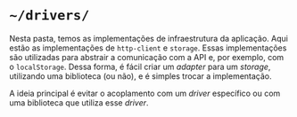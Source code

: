 # `~/drivers/`

Nesta pasta, temos as implementações de infraestrutura da aplicação. Aqui estão as implementações de `http-client` e
`storage`. Essas implementações são utilizadas para abstrair a comunicação com a API e, por exemplo, com o
`localStorage`. Dessa forma, é fácil criar um *adapter* para um *storage*, utilizando uma biblioteca (ou não), e é
simples trocar a implementação.

A ideia principal é evitar o acoplamento com um *driver* específico ou com uma biblioteca que utiliza esse *driver*.